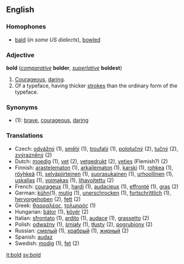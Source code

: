 ==English==

===Homophones===
*[[bald]] (''in some US dialects''), [[bowl]]ed

===Adjective===
'''bold''' (''[[comparative]]'' '''bolder''', ''[[superlative]]'' '''boldest''')

#[[Courageous]], [[daring]].
#Of a typeface, having thicker [[stroke]]s than the ordinary form of the typeface.

===Synonyms===
*(1): [[brave]], [[courageous]], [[daring]]

===Translations===
*Czech: [[:cs:odvážný|odvážný]] (1), [[:cs:smělý|smělý]] (1), [[:cs:troufalý|troufalý]] (1), [[:cs:polotučný|polotučný]] (2), [[:cs:tučný|tučný]] (2), [[:cs:zvýrazněný|zvýrazněný]] (2)
*Dutch: [[moedig]] (1), [[vet]] (2), [[vetgedrukt]] (2), [[vetjes]] (Flemish?) (2)
*Finnish: [[arastelematon]] (1), [[arkailematon]] (1), [[karski]] (1), [[rohkea]] (1), [[röyhkeä]] (1), [[selväpiirteinen]] (1), [[suorasukainen]] (1), [[urhoollinen]] (1), [[uskalias]] (1), [[voimakas]] (1), [[lihavoitettu]] (2)
*French: [[courageux]] (1), [[hardi]] (1), [[audacieux]] (1), [[effronté]] (1), [[gras]] (2)
*German: [[kühn]](1), [[mutig]] (1), [[unerschrocken]] (1), [[fortschrittlich]] (1), [[hervorgehoben]] (2), [[fett]] (2)
*Greek:  [[θαρραλέος]], [[τολμηρός]] (1)
*Hungarian: [[bátor]] (1), [[kövér]] (2)
*Italian: [[sfrontato]] (1), [[ardito]] (1), [[audace]] (1), [[grassetto]] (2)
*Polish: [[odważny]] (1), [[śmiały]] (1), [[tłusty]] (2), [[pogrubiony]] (2)
*Russian: [[смелый]] (1), [[храбрый]] (1), [[жирный]] (2)
*Spanish: [[audaz]]
*Swedish: [[modig]] (1), [[fet]] (2)

[[it:bold]]
[[sv:bold]]
